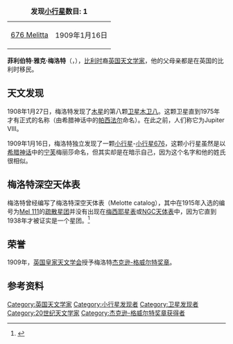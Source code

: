 {| class="wikitable" align="right" style="margin: 1em; margin-top: 0;"
|+ '''发现[[小行星|小行星]]数目: 1'''
| [[676_Melitta|676 Melitta]] || 1909年1月16日
|}
'''菲利伯特·雅克·梅洛特'''（{{lang-fr|'''Philibert Jacques Melotte'''}}，{{bd|1880年|1月29日|1961年|3月30日|catIdx=Melotte, Philibert Jacques}}），[[比利时|比利时]]裔[[英国|英国]][[天文学家|天文学家]]，他的父母亲都是在英国的比利时移民。

==天文发现==
1908年1月27日，梅洛特发现了[[木星|木星]]的第八颗[[卫星|卫星]][[木卫八|木卫八]]。这颗卫星直到1975年才有正式的名称（由希腊神话中的[[帕西法尔|帕西法尔]]命名）。在此之前，人们称它为Jupiter VIII。

1909年1月16日，梅洛特独立发现了一颗[[小行星|小行星]]-[[小行星676|小行星676]]，这颗小行星虽然是以[[希腊神话|希腊神话]]中的[[宁芙|宁芙]]梅丽莎命名，但其实却是在暗示自己，因为这个名字和他的姓氏很相似。

==梅洛特深空天体表==
梅洛特曾经编写了梅洛特深空天体表（Melotte catalog），其中在1915年入选的编号为[[后发座星团|Mel 111]]的[[疏散星团|疏散星团]]并没有出现在[[梅西耶星表|梅西耶星表]]或[[NGC天体表|NGC天体表]]中，因为它直到1938年才被证实是一个星团。<ref>{{cite web |url=http://www.seds.org/messier/xtra/ngc/mel111.html |title=存档副本 |accessdate=2011-11-15 |deadurl=yes |archiveurl=https://web.archive.org/web/20110904022506/http://seds.org/messier/xtra/ngc/mel111.html |archivedate=2011-09-04 }}</ref>

==荣誉==
1909年，[[英国皇家天文学会|英国皇家天文学会]]授予梅洛特[[杰克逊-格威尔特奖章|杰克逊-格威尔特奖章]]。

== 参考资料 ==
{{Reflist}}

{{杰克逊-格威尔特奖章获得者}}
{{Authority control}}
{{DEFAULTSORT:Melotte, Philibert Jacques}}
[[Category:英国天文学家|Category:英国天文学家]]
[[Category:小行星发现者|Category:小行星发现者]]
[[Category:卫星发现者|Category:卫星发现者]]
[[Category:20世纪天文学家|Category:20世纪天文学家]]
[[Category:杰克逊-格威尔特奖章获得者|Category:杰克逊-格威尔特奖章获得者]]